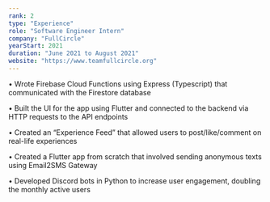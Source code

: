 ```yaml
---
rank: 2
type: "Experience"
role: "Software Engineer Intern"
company: "FullCircle"
yearStart: 2021
duration: "June 2021 to August 2021"
website: "https://www.teamfullcircle.org"
---
```

•	Wrote Firebase Cloud Functions using Express (Typescript) that communicated with the Firestore database

•	Built the UI for the app using Flutter and connected to the backend via HTTP requests to the API endpoints

•	Created an “Experience Feed” that allowed users to post/like/comment on real-life experiences

•	Created a Flutter app from scratch that involved sending anonymous texts using Email2SMS Gateway

•	Developed Discord bots in Python to increase user engagement, doubling the monthly active users
